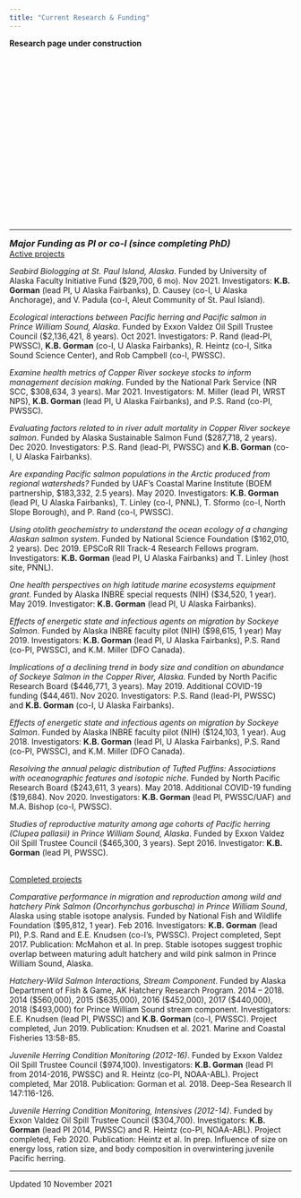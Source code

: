 ```yaml
---
title: "Current Research & Funding"
---
```

**Research page under construction**
<p>&nbsp;</p>
<p>&nbsp;</p>
<p>&nbsp;</p>
<p>&nbsp;</p>
<p>&nbsp;</p>
<p>&nbsp;</p>
<p>&nbsp;</p>
<p>&nbsp;</p>
<p>&nbsp;</p>
<p>&nbsp;</p>
<HR>
<font size="3"><b><i>Major Funding as PI or co-I (since completing PhD)</b></i></font>
<br><u>Active projects</u>
<p>*Seabird Biologging at St. Paul Island, Alaska*. Funded by University of Alaska Faculty Initiative Fund ($29,700, 6 mo). Nov 2021. Investigators: **K.B. Gorman** (lead PI, U Alaska Fairbanks), D. Causey (co-I, U Alaska Anchorage), and V. Padula (co-I, Aleut Community of St. Paul Island).

*Ecological interactions between Pacific herring and Pacific salmon in Prince William Sound, Alaska*. Funded by Exxon Valdez Oil Spill Trustee Council ($2,136,421, 8 years). Oct 2021. Investigators: P. Rand (lead-PI, PWSSC), **K.B. Gorman** (co-I, U Alaska Fairbanks), R. Heintz (co-I, Sitka Sound Science Center), and Rob Campbell (co-I, PWSSC).

*Examine health metrics of Copper River sockeye stocks to inform management decision making*. Funded by the National Park Service (NR SCC, $308,634, 3 years). Mar 2021. Investigators: M. Miller (lead PI, WRST NPS), **K.B. Gorman** (lead PI, U Alaska Fairbanks), and P.S. Rand (co-PI, PWSSC).

*Evaluating factors related to in river adult mortality in Copper River sockeye salmon*. Funded by Alaska Sustainable Salmon Fund ($287,718, 2 years). Dec 2020. Investigators: P.S. Rand (lead-PI, PWSSC) and **K.B. Gorman** (co-I, U Alaska Fairbanks).

*Are expanding Pacific salmon populations in the Arctic produced from regional watersheds?* Funded by UAF’s Coastal Marine Institute (BOEM partnership, $183,332, 2.5 years). May 2020. Investigators: **K.B. Gorman** (lead PI, U Alaska Fairbanks), T. Linley (co-I, PNNL), T. Sformo (co-I, North Slope Borough), and P. Rand (co-I, PWSSC).

*Using otolith geochemistry to understand the ocean ecology of a changing Alaskan salmon system*. Funded by National Science Foundation ($162,010, 2 years). Dec 2019. EPSCoR RII Track-4 Research Fellows program. Investigators: **K.B. Gorman** (lead PI, U Alaska Fairbanks) and T. Linley (host site, PNNL).

*One health perspectives on high latitude marine ecosystems equipment grant*. Funded by Alaska INBRE special requests (NIH) ($34,520, 1 year). May 2019. Investigator: **K.B. Gorman** (lead PI, U Alaska Fairbanks).

*Effects of energetic state and infectious agents on migration by Sockeye Salmon*. Funded by Alaska INBRE faculty pilot (NIH) ($98,615, 1 year) May 2019. Investigators: **K.B. Gorman** (lead PI, U Alaska Fairbanks), P.S. Rand (co-PI, PWSSC), and K.M. Miller (DFO Canada).

*Implications of a declining trend in body size and condition on abundance of Sockeye Salmon in the Copper River, Alaska*. Funded by North Pacific Research Board ($446,771, 3 years). May 2019. Additional COVID-19 funding ($44,461). Nov 2020. Investigators: P.S. Rand (lead-PI, PWSSC) and **K.B. Gorman** (co-I, U Alaska Fairbanks).

*Effects of energetic state and infectious agents on migration by Sockeye Salmon*. Funded by Alaska INBRE faculty pilot (NIH) ($124,103, 1 year). Aug 2018. Investigators: **K.B. Gorman** (lead PI, U Alaska Fairbanks), P.S. Rand (co-PI, PWSSC), and K.M. Miller (DFO Canada).

*Resolving the annual pelagic distribution of Tufted Puffins: Associations with oceanographic features and isotopic niche*. Funded by North Pacific Research Board ($243,611, 3 years). May 2018. Additional COVID-19 funding ($19,684). Nov 2020. Investigators: **K.B. Gorman** (lead PI, PWSSC/UAF) and M.A. Bishop (co-I, PWSSC).

*Studies of reproductive maturity among age cohorts of Pacific herring (Clupea pallasii) in Prince William Sound, Alaska*. Funded by Exxon Valdez Oil Spill Trustee Council ($465,300, 3 years). Sept 2016. Investigator: **K.B. Gorman** (lead PI, PWSSC).

<br><u>Completed projects</u>
<p>*Comparative performance in migration and reproduction among wild and hatchery Pink Salmon (Oncorhynchus gorbuscha) in Prince William Sound*, Alaska using stable isotope analysis. Funded by National Fish and Wildlife Foundation ($95,812, 1 year). Feb 2016. Investigators: **K.B. Gorman** (lead PI), P.S. Rand and E.E. Knudsen (co-I's, PWSSC). Project completed, Sept 2017. Publication: McMahon et al. In prep. Stable isotopes suggest trophic overlap between maturing adult hatchery and wild pink salmon in Prince William Sound, Alaska. 

*Hatchery-Wild Salmon Interactions, Stream Component*. Funded by Alaska Department of Fish & Game, AK Hatchery Research Program. 2014 – 2018. 2014 ($560,000), 2015 ($635,000), 2016 ($452,000), 2017 ($440,000), 2018 ($493,000) for Prince William Sound stream component. Investigators: E.E. Knudsen (lead PI, PWSSC) and **K.B. Gorman** (co-I, PWSSC). Project completed, Jun 2019. Publication: Knudsen et al. 2021. Marine and Coastal Fisheries 13:58-85.

*Juvenile Herring Condition Monitoring (2012-16)*. Funded by Exxon Valdez Oil Spill Trustee Council ($974,100). Investigators: **K.B. Gorman** (lead PI from 2014-2016, PWSSC) and R. Heintz (co-PI, NOAA-ABL). Project completed, Mar 2018. Publication: Gorman et al. 2018. Deep-Sea Research II 147:116-126.

*Juvenile Herring Condition Monitoring, Intensives (2012-14)*. Funded by Exxon Valdez Oil Spill Trustee Council ($304,700). Investigators: **K.B. Gorman** (lead PI 2014, PWSSC) and R. Heintz (co-PI, NOAA-ABL). Project completed, Feb 2020. Publication: Heintz et al. In prep. Influence of size on energy loss, ration size, and body composition in overwintering juvenile Pacific herring.

<HR>
Updated 10 November 2021